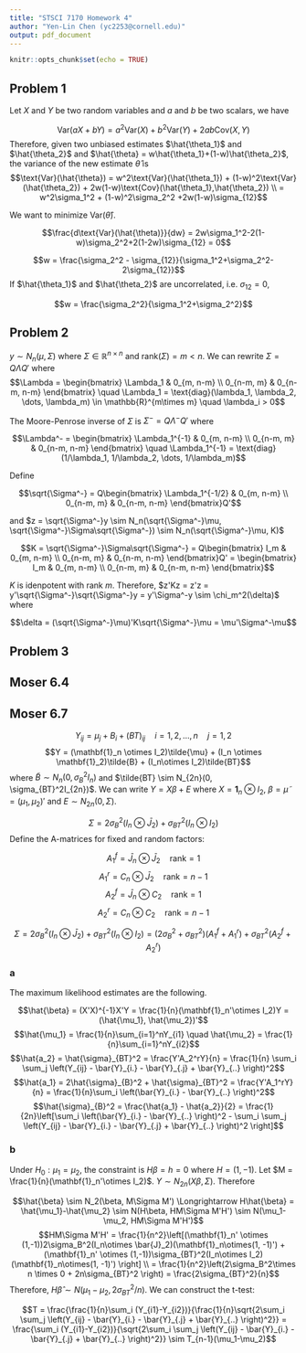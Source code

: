 ```yaml
---
title: "STSCI 7170 Homework 4"
author: "Yen-Lin Chen (yc2253@cornell.edu)"
output: pdf_document
---
```



```r
knitr::opts_chunk$set(echo = TRUE)
```


## Problem 1

Let $X$ and $Y$ be two random variables and $a$ and $b$ be two scalars, we have 

$$\text{Var}(aX+bY) = a^2\text{Var}(X) + b^2\text{Var}(Y) + 2ab\text{Cov}(X, Y)$$
Therefore, given two unbiased estimates $\hat{\theta_1}$ and $\hat{\theta_2}$ and $\hat{\theta} = w\hat{\theta_1}+(1-w)\hat{\theta_2}$, the variance of the new estimate $\hat{\theta}$ is
$$\text{Var}(\hat{\theta}) = w^2\text{Var}(\hat{\theta_1}) + (1-w)^2\text{Var}(\hat{\theta_2}) + 2w(1-w)\text{Cov}(\hat{\theta_1},\hat{\theta_2}) \\ 
= w^2\sigma_1^2 + (1-w)^2\sigma_2^2 +2w(1-w)\sigma_{12}$$

We want to minimize $\text{Var}(\hat{\theta})$. 

$$\frac{d\text{Var}(\hat{\theta)}}{dw} = 2w\sigma_1^2-2(1-w)\sigma_2^2+2(1-2w)\sigma_{12} = 0$$

$$w = \frac{\sigma_2^2 - \sigma_{12}}{\sigma_1^2+\sigma_2^2-2\sigma_{12}}$$
If $\hat{\theta_1}$ and $\hat{\theta_2}$ are uncorrelated, i.e. $\sigma_{12}=0$, 

$$w = \frac{\sigma_2^2}{\sigma_1^2+\sigma_2^2}$$



## Problem 2


$y \sim N_n(\mu, \Sigma)$ where $\Sigma \in \mathbb{R}^{n\times n}$ and $\text{rank}(\Sigma) = m < n$. We can rewrite $\Sigma = Q\Lambda Q'$ where 
$$\Lambda = \begin{bmatrix} \Lambda_1 & 0_{m, n-m} \\
0_{n-m, m} & 0_{n-m, n-m} \end{bmatrix} \quad \Lambda_1 = \text{diag}(\lambda_1, \lambda_2, \dots, \lambda_m) \in \mathbb{R}^{m\times m} \quad \lambda_i > 0$$

The Moore-Penrose inverse of $\Sigma$ is $\Sigma^- = Q\Lambda^-Q'$ where

$$\Lambda^- = \begin{bmatrix} \Lambda_1^{-1} & 0_{m, n-m} \\
0_{n-m, m} & 0_{n-m, n-m} \end{bmatrix} \quad \Lambda_1^{-1} = \text{diag}(1/\lambda_1, 1/\lambda_2, \dots, 1/\lambda_m)$$

Define 

$$\sqrt{\Sigma^-} = Q\begin{bmatrix} \Lambda_1^{-1/2} & 0_{m, n-m} \\
0_{n-m, m} & 0_{n-m, n-m} \end{bmatrix}Q'$$

and $z = \sqrt{\Sigma^-}y \sim N_n(\sqrt{\Sigma^-}\mu, \sqrt{\Sigma^-}\Sigma\sqrt{\Sigma^-}) \sim N_n(\sqrt{\Sigma^-}\mu, K)$

$$K = \sqrt{\Sigma^-}\Sigma\sqrt{\Sigma^-} = Q\begin{bmatrix} I_m & 0_{m, n-m} \\
0_{n-m, m} & 0_{n-m, n-m} \end{bmatrix}Q' = \begin{bmatrix} I_m & 0_{m, n-m} \\
0_{n-m, m} & 0_{n-m, n-m} \end{bmatrix}$$

$K$ is idenpotent with rank $m$. Therefore, $z'Kz = z'z =  y'\sqrt{\Sigma^-}\sqrt{\Sigma^-}y = y'\Sigma^-y \sim \chi_m^2(\delta)$ where

$$\delta = (\sqrt{\Sigma^-}\mu)'K\sqrt{\Sigma^-}\mu = \mu'\Sigma^-\mu$$




## Problem 3







## Moser 6.4







## Moser 6.7

$$Y_{ij} = \mu_j + B_i + (BT)_{ij} \quad i = 1,2,\dots, n \quad j=1,2$$
$$Y = (\mathbf{1}_n \otimes I_2)\tilde{\mu} + (I_n \otimes \mathbf{1}_2)\tilde{B} + (I_n\otimes I_2)\tilde{BT}$$
where $\tilde{B} \sim N_n(0, \sigma_B^2I_n)$ and $\tilde{BT} \sim N_{2n}(0, \sigma_{BT}^2I_{2n})$. We can write $Y = X\beta +E$ where $X = \mathbf{1}_n \otimes I_2$, $\beta = \tilde{\mu} = (\mu_1, \mu_2)'$ and $E \sim N_{2n}(0, \Sigma)$. 

$$\Sigma = 2\sigma_B^2(I_n\otimes \bar{J}_2) + \sigma_{BT}^2(I_n\otimes I_2)$$
Define the A-matrices for fixed and random factors: 

$$A_1^f = \bar{J}_n \otimes \bar{J}_2 \quad \text{rank} = 1$$
$$A_1^r = C_n \otimes \bar{J}_2 \quad \text{rank} = n-1$$
$$A_2^f = \bar{J}_n \otimes C_2 \quad \text{rank} = 1$$
$$A_2^r = C_n \otimes C_2 \quad \text{rank} = n-1$$

$$\Sigma = 2\sigma_B^2(I_n\otimes \bar{J}_2) + \sigma_{BT}^2(I_n\otimes I_2) = (2\sigma_B^2+\sigma_{BT}^2)(A_1^f+A_1^r) + \sigma_{BT}^2(A_2^f+A_2^r)$$

### a

The maximum likelihood estimates are the following.

$$\hat{\beta} = (X'X)^{-1}X'Y = \frac{1}{n}(\mathbf{1}_n'\otimes I_2)Y = (\hat{\mu_1}, \hat{\mu_2})'$$
$$\hat{\mu_1} = \frac{1}{n}\sum_{i=1}^nY_{i1} \quad \hat{\mu_2} = \frac{1}{n}\sum_{i=1}^nY_{i2}$$
$$\hat{a_2} = \hat{\sigma}_{BT}^2 = \frac{Y'A_2^rY}{n} = \frac{1}{n} \sum_i \sum_j \left(Y_{ij} - \bar{Y}_{i.} - \bar{Y}_{.j} + \bar{Y}_{..} \right)^2$$
$$\hat{a_1} = 2\hat{\sigma}_{B}^2 + \hat{\sigma}_{BT}^2 = \frac{Y'A_1^rY}{n} = \frac{1}{n}\sum_i \left(\bar{Y}_{i.} - \bar{Y}_{..} \right)^2$$
$$\hat{\sigma}_{B}^2 = \frac{\hat{a_1} - \hat{a_2}}{2} = \frac{1}{2n}\left[\sum_i \left(\bar{Y}_{i.} - \bar{Y}_{..} \right)^2 - \sum_i \sum_j \left(Y_{ij} - \bar{Y}_{i.} - \bar{Y}_{.j} + \bar{Y}_{..} \right)^2 \right]$$

### b

Under $H_0: \mu_1=\mu_2$, the constraint is $H\beta=h=0$ where $H = (1, -1)$. Let $M = \frac{1}{n}(\mathbf{1}_n'\otimes I_2)$. $Y \sim N_{2n}(X\beta, \Sigma)$. Therefore 

$$\hat{\beta} \sim N_2(\beta, M\Sigma M') \Longrightarrow H\hat{\beta} = \hat{\mu_1}-\hat{\mu_2} \sim N(H\beta, HM\Sigma M'H') \sim N(\mu_1-\mu_2, HM\Sigma M'H')$$
$$HM\Sigma M'H' = \frac{1}{n^2}\left[(\mathbf{1}_n' \otimes (1,-1))2\sigma_B^2(I_n\otimes \bar{J}_2)(\mathbf{1}_n\otimes(1, -1)') + (\mathbf{1}_n' \otimes (1,-1))\sigma_{BT}^2(I_n\otimes I_2)(\mathbf{1}_n\otimes(1, -1)') \right] \\ = \frac{1}{n^2}\left(2\sigma_B^2\times n \times 0 + 2n\sigma_{BT}^2 \right) = \frac{2\sigma_{BT}^2}{n}$$
Therefore, $H\hat{\beta} \sim N(\mu_1-\mu_2, 2\sigma_{BT}^2/n)$. We can construct the t-test:

$$T = \frac{\frac{1}{n}\sum_i (Y_{i1}-Y_{i2})}{\frac{1}{n}\sqrt{2\sum_i \sum_j \left(Y_{ij} - \bar{Y}_{i.} - \bar{Y}_{.j} + \bar{Y}_{..} \right)^2}} = \frac{\sum_i (Y_{i1}-Y_{i2})}{\sqrt{2\sum_i \sum_j \left(Y_{ij} - \bar{Y}_{i.} - \bar{Y}_{.j} + \bar{Y}_{..} \right)^2}} \sim T_{n-1}(\mu_1-\mu_2)$$



